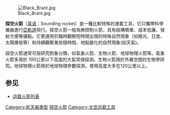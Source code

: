 [[File:Black_Brant.jpg|thumb]]

'''探空火箭'''（[[英语|英语]]：Sounding rocket）是一種比較特殊的運載工具，它只攜帶科學儀器進行[[亞軌道|亞軌道]]飛行。探空火箭一般為無控制火箭，具有結構簡單、成本低廉、發射方便等優點。它更適用於臨時觀察短時間出現的特殊自然現象（如極光、日食、太陽爆發等）和持續觀察某些隨時間、地點變化的自然現象(如天氣)。

探空火箭通常可按研究對象分類，如氣象火箭、生物火箭、地球物理火箭等。氣象火箭多用於 100公里以下高度的大氣常規探測。生物火箭用於外層空間的生物學研究。地球物理火箭用於地球物理參數探測，使用高度大多在120公里以上。{{Spaceflight sidebar}}

== 参见 ==
{{Portal|航天}}
* [[运载火箭列表|运载火箭列表]]

{{氣象設備}}

[[Category:航天器类型|Category:航天器类型]]
[[Category:探空火箭|]]
[[Category:太空运载工具|Category:太空运载工具]]